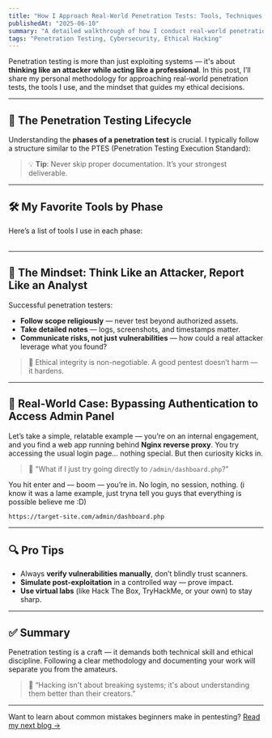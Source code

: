 ```yaml
---
title: "How I Approach Real-World Penetration Tests: Tools, Techniques, and Mindset"
publishedAt: "2025-06-10"
summary: "A detailed walkthrough of how I conduct real-world penetration tests — including tools, techniques, ethical mindset, and practical tips for professionals and students."
tags: "Penetration Testing, Cybersecurity, Ethical Hacking"
---
```


Penetration testing is more than just exploiting systems — it's about **thinking like an attacker while acting like a professional**. In this post, I’ll share my personal methodology for approaching real-world penetration tests, the tools I use, and the mindset that guides my ethical decisions.

---

## 🧭 The Penetration Testing Lifecycle

Understanding the **phases of a penetration test** is crucial. I typically follow a structure similar to the PTES (Penetration Testing Execution Standard):

<Table
  data={{
    headers: ["Phase", "Description"],
    rows: [
      ["Reconnaissance", "Gathering OSINT and target data."],
      ["Scanning", "Identifying live hosts, open ports, services."],
      ["Enumeration", "Extracting more detailed information about systems."],
      ["Exploitation", "Gaining unauthorized access."],
      ["Post-Exploitation", "Privilege escalation, lateral movement."],
      ["Reporting", "Documenting findings, impacts, and mitigations."],
    ],
  }}
/>

> 💡 **Tip**: Never skip proper documentation. It’s your strongest deliverable.

---

## 🛠️ My Favorite Tools by Phase

Here’s a list of tools I use in each phase:

<Table
  data={{
    headers: ["Phase", "Tools Used"],
    rows: [
      ["Reconnaissance", "`theHarvester`, `Shodan`, `Amass`, `SpiderFoot`"],
      ["Scanning", "`Nmap`, `Masscan`, `RustScan`"],
      ["Enumeration", "`Nmap NSE`, `Enum4linux`, `LDAPSearch`, `Nikto`"],
      ["Exploitation", "`Metasploit`, `SQLMap`, `Burp Suite`, `Impacket`"],
      ["Post-Exploitation", "`Mimikatz`, `BloodHound`, `Empire`, `CrackMapExec`"],
      ["Reporting", "`CherryTree`, `Dradis`, `Markdown` with screenshots"],
    ],
  }}
/>

---

## 🧠 The Mindset: Think Like an Attacker, Report Like an Analyst

Successful penetration testers:
- **Follow scope religiously** — never test beyond authorized assets.
- **Take detailed notes** — logs, screenshots, and timestamps matter.
- **Communicate risks, not just vulnerabilities** — how could a real attacker leverage what you found?

> 📌 Ethical integrity is non-negotiable. A good pentest doesn’t harm — it hardens.

---

## 📝 Real-World Case: Bypassing Authentication to Access Admin Panel

Let’s take a simple, relatable example — you’re on an internal engagement, and you find a web app running behind **Nginx reverse proxy**. You try accessing the usual login page… nothing special. But then curiosity kicks in.

> 🤔 "What if I just try going directly to `/admin/dashboard.php`?"

You hit enter and — boom — you’re in. No login, no session, nothing. (i know it was a lame example, just tryna tell you guys that everything is possible believe me :D)

```bash
https://target-site.com/admin/dashboard.php
```
---

## 🔍 Pro Tips

- Always **verify vulnerabilities manually**, don’t blindly trust scanners.
- **Simulate post-exploitation** in a controlled way — prove impact.
- **Use virtual labs** (like Hack The Box, TryHackMe, or your own) to stay sharp.

---

## ✅ Summary

Penetration testing is a craft — it demands both technical skill and ethical discipline. Following a clear methodology and documenting your work will separate you from the amateurs.

> 🔐 “Hacking isn't about breaking systems; it's about understanding them better than their creators.”

---

Want to learn about common mistakes beginners make in pentesting? [Read my next blog →](../top-10-penetration-testing-mistakes)
